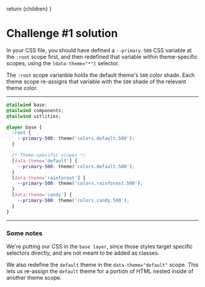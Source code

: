 

  return <MarkdownWrapper>{children}</MarkdownWrapper>
}

# Challenge #1 solution

In your CSS file, you should have defined a `--primary-500` CSS variable at the `:root` scope first, and then redefined that variable within theme-specific scopes, using the `[data-theme="*"]` selector.

The `:root` scope varianble holds the default theme's `500` color shade. Each theme scope re-assigns that variable with the `500` shade of the relevant theme color.

---

<Reveal fileName="styles/tailwind.css">

```css
@tailwind base;
@tailwind components;
@tailwind uitlities;

@layer base {
  :root {
    --primary-500: theme('colors.default.500');
  }

  /* Theme-specific scopes */
  [data-theme='default'] {
    --primary-500: theme('colors.default.500');
  }
  [data-theme='rainforest'] {
    --primary-500: theme('colors.rainforest.500');
  }
  [data-theme='candy'] {
    --primary-500: theme('colors.candy.500');
  }
}
```

</Reveal>

---

### Some notes

We're putting our CSS in the `base layer`, since those styles target specific selectors directly, and are not meant to be added as classes.

We also redefine the `default` theme in the `data-theme="default"` scope. This lets us re-assign the `default` theme for a portion of HTML nested inside of another theme scope.
